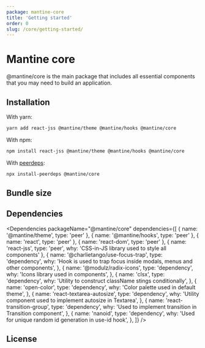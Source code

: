 ```yaml
---
package: mantine-core
title: 'Getting started'
order: 0
slug: /core/getting-started/
---
```


# Mantine core

@mantine/core is the main package that includes all essential components
that you may need to build an application.

## Installation

With yarn:

```sh
yarn add react-jss @mantine/theme @mantine/hooks @mantine/core
```

With npm:

```sh
npm install react-jss @mantine/theme @mantine/hooks @mantine/core
```

With [peerdeps](https://www.npmjs.com/package/install-peerdeps):

```sh
npx install-peerdeps @mantine/core
```

## Bundle size

<BundleSize packageName="@mantine/core" />

## Dependencies

<Dependencies
  packageName="@mantine/core"
  dependencies={[
    { name: '@mantine/theme', type: 'peer' },
    { name: '@mantine/hooks', type: 'peer' },
    { name: 'react', type: 'peer' },
    { name: 'react-dom', type: 'peer' },
    { name: 'react-jss', type: 'peer', why: 'CSS-in-JS library used to style all components' },
    {
      name: '@charlietango/use-focus-trap',
      type: 'dependency',
      why: 'Hook is used to trap focus inside modals, menus and other components',
    },
    {
      name: '@modulz/radix-icons',
      type: 'dependency',
      why: 'Icons library used in components',
    },
    {
      name: 'clsx',
      type: 'dependency',
      why: 'Utility to construct className stings conditionally',
    },
    {
      name: 'open-color',
      type: 'dependency',
      why: 'Color palette used in default theme',
    },
    {
      name: 'react-textarea-autosize',
      type: 'dependency',
      why: 'Utility component used to implement autosize in Textarea',
    },
    {
      name: 'react-transition-group',
      type: 'dependency',
      why: 'Used to implement transition in Transition component',
    },
    {
      name: 'nanoid',
      type: 'dependency',
      why: 'Used for unique random id generation in use-id hook',
    },
  ]}
/>

## License

<License />
